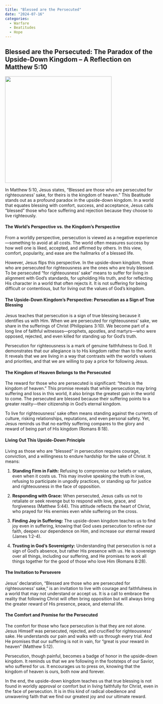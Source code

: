 ```yaml
---
title: "Blessed are the Persecuted"
date: "2024-07-16"
categories:
  - Warfare
  - Beatitudes
  - Hope
---
```


## Blessed are the Persecuted: The Paradox of the Upside-Down Kingdom – A Reflection on Matthew 5:10

![](persecuted.webp){fig-align="center" width="350"}

In Matthew 5:10, Jesus states, “Blessed are those who are persecuted for righteousness’ sake, for theirs is the kingdom of heaven.” This Beatitude stands out as a profound paradox in the upside-down kingdom. In a world that equates blessing with comfort, success, and acceptance, Jesus calls "blessed" those who face suffering and rejection because they choose to live righteously.

#### The World’s Perspective vs. the Kingdom’s Perspective

From a worldly perspective, persecution is viewed as a negative experience—something to avoid at all costs. The world often measures success by how well one is liked, accepted, and affirmed by others. In this view, comfort, popularity, and ease are the hallmarks of a blessed life.

However, Jesus flips this perspective. In the upside-down kingdom, those who are persecuted for righteousness are the ones who are truly blessed. To be persecuted “for righteousness’ sake” means to suffer for living in alignment with God’s standards, for upholding His truth, and for reflecting His character in a world that often rejects it. It is not suffering for being difficult or contentious, but for living out the values of God’s kingdom.

#### The Upside-Down Kingdom’s Perspective: Persecution as a Sign of True Blessing

Jesus teaches that persecution is a sign of true blessing because it identifies us with Him. When we are persecuted for righteousness’ sake, we share in the sufferings of Christ (Philippians 3:10). We become part of a long line of faithful witnesses—prophets, apostles, and martyrs—who were opposed, rejected, and even killed for standing up for God's truth.

Persecution for righteousness is a mark of genuine faithfulness to God. It demonstrates that our allegiance is to His kingdom rather than to the world. It reveals that we are living in a way that contrasts with the world’s values and priorities, and that we are willing to pay a price for following Jesus.

#### The Kingdom of Heaven Belongs to the Persecuted

The reward for those who are persecuted is significant: “theirs is the kingdom of heaven.” This promise reveals that while persecution may bring suffering and loss in this world, it also brings the greatest gain in the world to come. The persecuted are blessed because their suffering points to a greater reality—their citizenship in God’s eternal kingdom.

To live for righteousness’ sake often means standing against the currents of culture, risking relationships, reputations, and even personal safety. Yet, Jesus reminds us that no earthly suffering compares to the glory and reward of being part of His kingdom (Romans 8:18).

#### Living Out This Upside-Down Principle

Living as those who are “blessed” in persecution requires courage, conviction, and a willingness to endure hardship for the sake of Christ. It means:

1.  **Standing Firm in Faith:** Refusing to compromise our beliefs or values, even when it costs us. This may involve speaking the truth in love, refusing to participate in ungodly practices, or standing up for justice and righteousness in the face of opposition.

2.  **Responding with Grace:** When persecuted, Jesus calls us not to retaliate or seek revenge but to respond with love, grace, and forgiveness (Matthew 5:44). This attitude reflects the heart of Christ, who prayed for His enemies even while suffering on the cross.

3.  **Finding Joy in Suffering:** The upside-down kingdom teaches us to find joy even in suffering, knowing that God uses persecution to refine our faith, deepen our dependence on Him, and increase our eternal reward (James 1:2-4).

4.  **Trusting in God’s Sovereignty:** Understanding that persecution is not a sign of God’s absence, but rather His presence with us. He is sovereign over all things, including our suffering, and He promises to work all things together for the good of those who love Him (Romans 8:28).

#### The Invitation to Persevere

Jesus’ declaration, “Blessed are those who are persecuted for righteousness’ sake,” is an invitation to live with courage and faithfulness in a world that may not understand or accept us. It is a call to embrace the reality that following Christ will often bring opposition but will always bring the greater reward of His presence, peace, and eternal life.

#### The Comfort and Promise for the Persecuted

The comfort for those who face persecution is that they are not alone. Jesus Himself was persecuted, rejected, and crucified for righteousness’ sake. He understands our pain and walks with us through every trial. And He promises that our suffering is not in vain, for “great is your reward in heaven” (Matthew 5:12).

Persecution, though painful, becomes a badge of honor in the upside-down kingdom. It reminds us that we are following in the footsteps of our Savior, who suffered for us. It encourages us to press on, knowing that the kingdom of heaven is ours, both now and forever.

In the end, the upside-down kingdom teaches us that true blessing is not found in worldly approval or comfort but in living faithfully for Christ, even in the face of persecution. It is in this kind of radical obedience and unwavering faith that we find our greatest joy and our ultimate reward.
